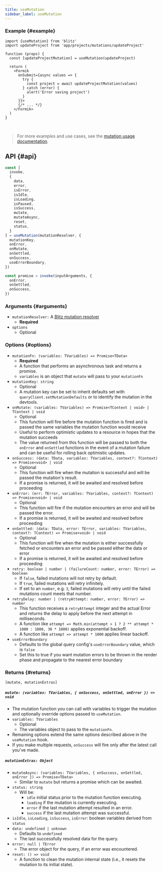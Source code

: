 ```yaml
---
title: useMutation
sidebar_label: useMutation
---
```


### Example {#example}

```tsx
import {useMutation} from 'blitz'
import updateProject from 'app/projects/mutations/updateProject'

function (props) {
  const [updateProjectMutation] = useMutation(updateProject)

  return (
    <Formik
      onSubmit={async values => {
        try {
          const project = await updateProjectMutation(values)
        } catch (error) {
          alert('Error saving project')
        }
      }}>
      {/* ... */}
    </Formik>
  )
}
```

<br />

> For more examples and use cases, see the
> [mutation usage documentation](./mutation-usage).

## API {#api}

<!-- prettier-ignore -->
```js
const [
  invoke,
  {
    data,
    error,
    isError,
    isIdle,
    isLoading,
    isPaused,
    isSuccess,
    mutate,
    mutateAsync,
    reset,
    status,
  }
] = useMutation(mutationResolver, {
  mutationKey,
  onError,
  onMutate,
  onSettled,
  onSuccess,
  useErrorBoundary,
})

const promise = invoke(inputArguments, {
  onError,
  onSettled,
  onSuccess,
})
```

### Arguments {#arguments}

- `mutationResolver:` A [Blitz mutation resolver](./mutation-resolvers)
  - **Required**
- `options`
  - Optional

### Options {#options}

- `mutationFn: (variables: TVariables) => Promise<TData>`
  - **Required**
  - A function that performs an asynchronous task and returns a promise.
  - `variables` is an object that `mutate` will pass to your `mutationFn`
- `mutationKey: string`
  - Optional
  - A mutation key can be set to inherit defaults set with
    `queryClient.setMutationDefaults` or to identify the mutation in the
    devtools.
- `onMutate: (variables: TVariables) => Promise<TContext | void> | TContext | void`
  - Optional
  - This function will fire before the mutation function is fired and is
    passed the same variables the mutation function would receive
  - Useful to perform optimistic updates to a resource in hopes that the
    mutation succeeds
  - The value returned from this function will be passed to both the
    `onError` and `onSettled` functions in the event of a mutation failure
    and can be useful for rolling back optimistic updates.
- `onSuccess: (data: TData, variables: TVariables, context?: TContext) => Promise<void> | void`
  - Optional
  - This function will fire when the mutation is successful and will be
    passed the mutation's result.
  - If a promise is returned, it will be awaited and resolved before
    proceeding
- `onError: (err: TError, variables: TVariables, context?: TContext) => Promise<void> | void`
  - Optional
  - This function will fire if the mutation encounters an error and will
    be passed the error.
  - If a promise is returned, it will be awaited and resolved before
    proceeding
- `onSettled: (data: TData, error: TError, variables: TVariables, context?: TContext) => Promise<void> | void`
  - Optional
  - This function will fire when the mutation is either successfully
    fetched or encounters an error and be passed either the data or error
  - If a promise is returned, it will be awaited and resolved before
    proceeding
- `retry: boolean | number | (failureCount: number, error: TError) => boolean`
  - If `false`, failed mutations will not retry by default.
  - If `true`, failed mutations will retry infinitely.
  - If set to an `number`, e.g. `3`, failed mutations will retry until the
    failed mutations count meets that number.
- `retryDelay: number | (retryAttempt: number, error: TError) => number`
  - This function receives a `retryAttempt` integer and the actual Error
    and returns the delay to apply before the next attempt in
    milliseconds.
  - A function like
    `attempt => Math.min(attempt > 1 ? 2 ** attempt * 1000 : 1000, 30 * 1000)`
    applies exponential backoff.
  - A function like `attempt => attempt * 1000` applies linear backoff.
- `useErrorBoundary`
  - Defaults to the global query config's `useErrorBoundary` value, which
    is `false`
  - Set this to true if you want mutation errors to be thrown in the
    render phase and propagate to the nearest error boundary

### Returns {#returns}

`[mutate, mutationExtras]`

##### `mutate: (variables: TVariables, { onSuccess, onSettled, onError }) => void`

- The mutation function you can call with variables to trigger the
  mutation and optionally override options passed to `useMutation`.
- `variables: TVariables`
  - Optional
  - The variables object to pass to the `mutationFn`.
- Remaining options extend the same options described above in the
  `useMutation` hook.
- If you make multiple requests, `onSuccess` will fire only after the
  latest call you've made.

##### `mutationExtras: Object`

- `mutateAsync: (variables: TVariables, { onSuccess, onSettled, onError }) => Promise<TData>`
  - Similar to `mutate` but returns a promise which can be awaited.
- `status: string`
  - Will be:
    - `idle` initial status prior to the mutation function executing.
    - `loading` if the mutation is currently executing.
    - `error` if the last mutation attempt resulted in an error.
    - `success` if the last mutation attempt was successful.
- `isIdle`, `isLoading`, `isSuccess`, `isError`: boolean variables derived
  from `status`
- `data: undefined | unknown`
  - Defaults to `undefined`
  - The last successfully resolved data for the query.
- `error: null | TError`
  - The error object for the query, if an error was encountered.
- `reset: () => void`
  - A function to clean the mutation internal state (i.e., it resets the
    mutation to its initial state).
